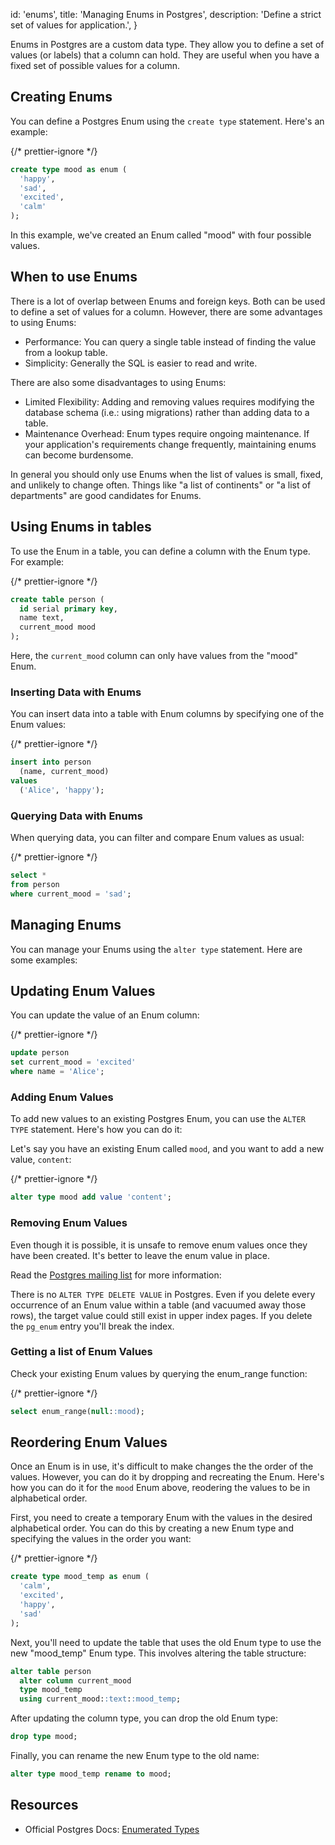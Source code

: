 
  id: 'enums',
  title: 'Managing Enums in Postgres',
  description: 'Define a strict set of values for application.',
}

Enums in Postgres are a custom data type. They allow you to define a set of values (or labels) that a column can hold. They are useful when you have a fixed set of possible values for a column.

## Creating Enums

You can define a Postgres Enum using the `create type` statement. Here's an example:

{/* prettier-ignore */}
```sql
create type mood as enum (
  'happy',
  'sad',
  'excited',
  'calm'
);
```

In this example, we've created an Enum called "mood" with four possible values.

## When to use Enums

There is a lot of overlap between Enums and foreign keys. Both can be used to define a set of values for a column. However, there are some advantages to using Enums:

- Performance: You can query a single table instead of finding the value from a lookup table.
- Simplicity: Generally the SQL is easier to read and write.

There are also some disadvantages to using Enums:

- Limited Flexibility: Adding and removing values requires modifying the database schema (i.e.: using migrations) rather than adding data to a table.
- Maintenance Overhead: Enum types require ongoing maintenance. If your application's requirements change frequently, maintaining enums can become burdensome.

In general you should only use Enums when the list of values is small, fixed, and unlikely to change often. Things like "a list of continents" or "a list of departments" are good candidates for Enums.

## Using Enums in tables

To use the Enum in a table, you can define a column with the Enum type. For example:

{/* prettier-ignore */}
```sql
create table person (
  id serial primary key,
  name text,
  current_mood mood
);
```

Here, the `current_mood` column can only have values from the "mood" Enum.

### Inserting Data with Enums

You can insert data into a table with Enum columns by specifying one of the Enum values:

{/* prettier-ignore */}
```sql
insert into person
  (name, current_mood)
values
  ('Alice', 'happy');
```

### Querying Data with Enums

When querying data, you can filter and compare Enum values as usual:

{/* prettier-ignore */}
```sql
select * 
from person 
where current_mood = 'sad';
```

## Managing Enums

You can manage your Enums using the `alter type` statement. Here are some examples:

## Updating Enum Values

You can update the value of an Enum column:

{/* prettier-ignore */}
```sql
update person
set current_mood = 'excited'
where name = 'Alice';
```

### Adding Enum Values

To add new values to an existing Postgres Enum, you can use the `ALTER TYPE` statement. Here's how you can do it:

Let's say you have an existing Enum called `mood`, and you want to add a new value, `content`:

{/* prettier-ignore */}
```sql
alter type mood add value 'content';
```

### Removing Enum Values

Even though it is possible, it is unsafe to remove enum values once they have been created. It's better to leave the enum value in place.

<Admonition type="warning">

Read the [Postgres mailing list](https://www.postgresql.org/message-id/21012.1459434338%40sss.pgh.pa.us) for more information:

There is no `ALTER TYPE DELETE VALUE` in Postgres. Even if you delete every occurrence of an Enum value within a table (and vacuumed away those rows), the target value could still exist in upper index pages. If you delete the `pg_enum` entry you'll break the index.

</Admonition>

### Getting a list of Enum Values

Check your existing Enum values by querying the enum_range function:

{/* prettier-ignore */}
```sql
select enum_range(null::mood);
```

## Reordering Enum Values

Once an Enum is in use, it's difficult to make changes the the order of the values. However, you can do it by dropping and recreating the Enum. Here's how you can do it for the `mood` Enum above, reodering the values to be in alphabetical order.

First, you need to create a temporary Enum with the values in the desired alphabetical order. You can do this by creating a new Enum type and specifying the values in the order you want:

{/* prettier-ignore */}
```sql
create type mood_temp as enum (
  'calm',
  'excited', 
  'happy', 
  'sad'
);
```

Next, you'll need to update the table that uses the old Enum type to use the new "mood_temp" Enum type. This involves altering the table structure:

```sql
alter table person
  alter column current_mood
  type mood_temp
  using current_mood::text::mood_temp;
```

After updating the column type, you can drop the old Enum type:

```sql
drop type mood;
```

Finally, you can rename the new Enum type to the old name:

```sql
alter type mood_temp rename to mood;
```

## Resources

- Official Postgres Docs: [Enumerated Types](https://www.postgresql.org/docs/current/datatype-enum.html)


